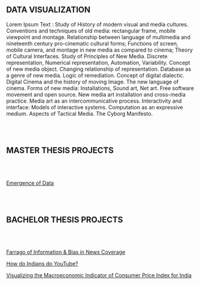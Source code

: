 
## DATA VISUALIZATION

Lorem Ipsum Text : Study of History of modern visual and media cultures. Conventions and techniques of old media: rectangular frame, mobile viewpoint and montage. Relationship between language of multimedia and nineteenth century pro-cinematic cultural forms; Functions of screen, mobile camera, and montage in new media as compared to cinema; Theory of Cultural Interfaces. Study of Principles of New Media. Discrete representation, Numerical representation, Automation, Variability. Concept of new media object. Changing relationship of representation. Database as a genre of new media. Logic of remediation. Concept of digital dialectic. Digital Cinema and the history of moving Image. The new language of cinema. Forms of new media: Installations, Sound art, Net art. Free software movement and open source. New media art installation and cross-media practice. Media art as an intercommunicative process. Interactivity and interface: Models of interactive systems. Computation as an expressive medium. Aspects of Tactical Media. The Cyborg Manifesto.

<br/><br/>

## MASTER THESIS PROJECTS

<br/><br/>

[Emergence of Data](/projects/mtp-2018-emergence-of-data)

<br/><br/>

## BACHELOR THESIS PROJECTS

<br/><br/>

[Farrago of Information & Bias in News Coverage](/projects/btp-2019-farrago-of-information-and-bias-in-news-coverage)

[How do Indians do YouTube?](/projects/btp-2019-how-do-indians-do-youtube)

[Visualizing the Macroeconomic Indicator of Consumer Price Index for India](/projects/btp-2019-macroeconomic-indicator-of-cpi-india)
